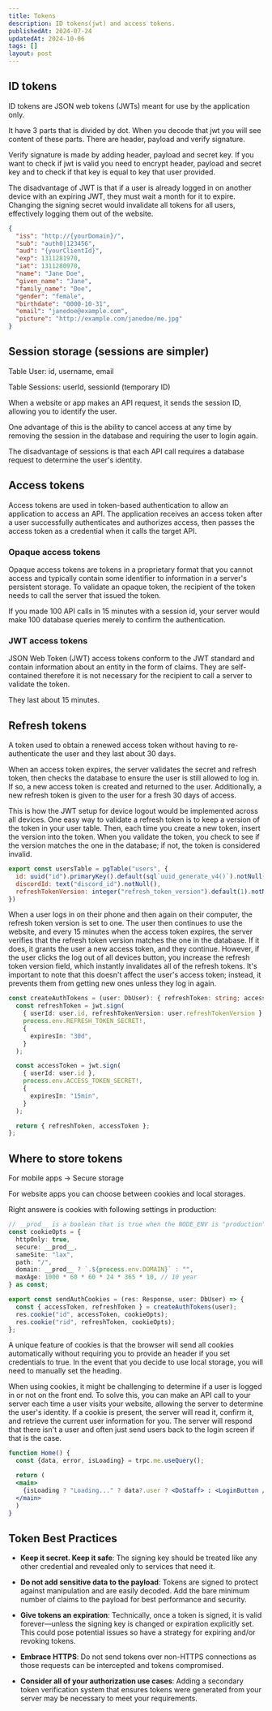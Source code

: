 ```yaml
---
title: Tokens
description: ID tokens(jwt) and access tokens.
publishedAt: 2024-07-24
updatedAt: 2024-10-06
tags: []
layout: post
---
```


## ID tokens

ID tokens are JSON web tokens (JWTs) meant for use by the application only.

It have 3 parts that is divided by dot. When you decode that jwt you will see content of these parts. There are header, payload and verify signature.

Verify signature is made by adding header, payload and secret key. If you want to check if jwt is valid you need to encrypt header, payload and secret 
key and to check if that key is equal to key that user provided.

The disadvantage of JWT is that if a user is already logged in on another device with an expiring JWT, they must wait a month for it to expire. 
Changing the signing secret would invalidate all tokens for all users, effectively logging them out of the website.


```json title="example of payload"
{
  "iss": "http://{yourDomain}/",
  "sub": "auth0|123456",
  "aud": "{yourClientId}",
  "exp": 1311281970,
  "iat": 1311280970,
  "name": "Jane Doe",
  "given_name": "Jane",
  "family_name": "Doe",
  "gender": "female",
  "birthdate": "0000-10-31",
  "email": "janedoe@example.com",
  "picture": "http://example.com/janedoe/me.jpg"
}
```

## Session storage (sessions are simpler)

Table User:
id, username, email

Table Sessions:
userId, sessionId (temporary ID)

When a website or app makes an API request, it sends the session ID, allowing you to identify the user. 

One advantage of this is the ability to cancel access at any time by removing the session in the database and requiring the user to login again. 

The disadvantage of sessions is that each API call requires a database request to determine the user's identity.


## Access tokens

Access tokens are used in token-based authentication to allow an application to access an API. The application receives an access token after a 
user successfully authenticates and authorizes access, then passes the access token as a credential when it calls the target API.

### Opaque access tokens

Opaque access tokens are tokens in a proprietary format that you cannot access and typically contain some identifier to information in a server's 
persistent storage. To validate an opaque token, the recipient of the token needs to call the server that issued the token.

If you made 100 API calls in 15 minutes with a session id, your server would make 100 database queries merely to confirm the authentication.

### JWT access tokens

JSON Web Token (JWT) access tokens conform to the JWT standard and contain information about an entity in the form of claims. They are 
self-contained therefore it is not necessary for the recipient to call a server to validate the token.

They last about 15 minutes.

## Refresh tokens

A token used to obtain a renewed access token without having to re-authenticate the user and they last about 30 days.

When an access token expires, the server validates the secret and refresh token, then checks the database to ensure the user 
is still allowed to log in. If so, a new access token is created and returned to the user. 
Additionally, a new refresh token is given to the user for a fresh 30 days of access.

This is how the JWT setup for device logout would be implemented across all devices. One easy way to validate a refresh token is to 
keep a version of the token in your user table. Then, each time you create a new token, insert the version into the token. When you 
validate the token, you check to see if the version matches the one in the database; if not, the token is considered invalid.

```jsx
export const usersTable = pgTable("users", {
  id: uuid("id").primaryKey().default(sql`uuid_generate_v4()`).notNull(),
  discordId: text("discord_id").notNull(),
  refreshTokenVersion: integer("refresh_token_version").default(1).notNull(),
}) 
```

When a user logs in on their phone and then again on their computer, the refresh token version is set to one. The user then continues 
to use the website, and every 15 minutes when the access token expires, the server verifies that the refresh token version matches 
the one in the database. If it does, it grants the user a new access token, and they continue. However, if the user clicks the log 
out of all devices button, you increase the refresh token version field, which instantly invalidates all of the refresh tokens. 
It's important to note that this doesn't affect the user's access token; instead, it prevents them from getting new ones unless they log in again.



```ts
const createAuthTokens = (user: DbUser): { refreshToken: string; accessToken: string } => {
  const refreshToken = jwt.sign(
    { userId: user.id, refreshTokenVersion: user.refreshTokenVersion },
    process.env.REFRESH_TOKEN_SECRET!,
    {
      expiresIn: "30d",
    }
  );

  const accessToken = jwt.sign(
    { userId: user.id },
    process.env.ACCESS_TOKEN_SECRET!,
    {
      expiresIn: "15min",
    }
  );

  return { refreshToken, accessToken };
};
```

## Where to store tokens

For mobile apps -> Secure storage

For website apps you can choose between cookies and local storages.

Right answere is cookies with following settings in production:

```ts
// __prod__ is a boolean that is true when the NODE_ENV is "production"
const cookieOpts = {
  httpOnly: true,
  secure: __prod__,
  sameSite: "lax",
  path: "/",
  domain: __prod__ ? `.${process.env.DOMAIN}` : "",
  maxAge: 1000 * 60 * 60 * 24 * 365 * 10, // 10 year
} as const;

export const sendAuthCookies = (res: Response, user: DbUser) => {
  const { accessToken, refreshToken } = createAuthTokens(user);
  res.cookie("id", accessToken, cookieOpts);
  res.cookie("rid", refreshToken, cookieOpts);
};
```

A unique feature of cookies is that the browser will send all cookies automatically without requiring you to provide an header if you set credentials to true.
In the event that you decide to use local storage, you will need to manually set the heading.

When using cookies, it might be challenging to determine if a user is logged in or not on the front end. To solve this, you can make an API call to your 
server each time a user visits your website, allowing the server to determine the user's identity. If a cookie is present, the server will read it, 
confirm it, and retrieve the current user information for you. The server will respond that there isn't a user and often just send users back to the 
login screen if that is the case.

```jsx
function Home() {
  const {data, error, isLoading} = trpc.me.useQuery();

  return (
  <main>
    {isLoading ? "Loading..." ? data?.user ? <DoStaff> : <LoginButton />}
  </main>
  )
}
```

## Token Best Practices

- **Keep it secret. Keep it safe**: The signing key should be treated like any other credential and revealed only to services that need it.

- **Do not add sensitive data to the payload**: Tokens are signed to protect against manipulation and are easily decoded. Add the bare minimum number 
of claims to the payload for best performance and security.

- **Give tokens an expiration**: Technically, once a token is signed, it is valid forever—unless the signing key is changed or expiration explicitly set. 
This could pose potential issues so have a strategy for expiring and/or revoking tokens.

- **Embrace HTTPS**: Do not send tokens over non-HTTPS connections as those requests can be intercepted and tokens compromised.

- **Consider all of your authorization use cases**: Adding a secondary token verification system that ensures tokens were generated from your 
server may be necessary to meet your requirements.